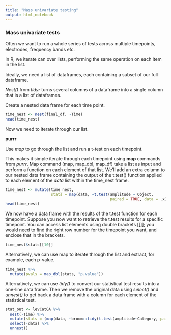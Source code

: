 ```yaml
---
title: "Mass univariate testing"
output: html_notebook
---
```


### Mass univariate tests

Often we want to run a whole series of tests across multiple timepoints, electrodes, frequency bands etc.

In R, we iterate can over lists, performing the same operation on each item in the list.

Ideally, we need a list of dataframes, each containing a subset of our full dataframe.

*Nest()* from *tidyr* turns several columns of a dataframe into a single column that is a list of dataframes. 

Create a nested data frame for each time point.

```r
time_nest <- nest(final_df, -Time)
head(time_nest)
```

Now we need to iterate through our list. 

**purrr** 

Use *map* to go through the list and run a t-test on each timepoint. 

This makes it simple iterate through each timepoint using **map** commands from *purrr*. Map command (map, map_dbl, map_df) take a list as input and perform a function on each element of that list. We'll add an extra column to our nested data frame containing the output of the t.test() function applied to each element of the *data* list within the time_nest frame.

```r
time_nest <- mutate(time_nest,
                    stats = map(data, ~t.test(amplitude ~ Object,
                                              paired = TRUE, data = .x)))
head(time_nest)
```

We now have a data frame with the results of the t.test function for each timepoint. Suppose you now want to retrieve the t.test results for a specific timepoint. You can access list elements using double brackets [[]]; you would need to find the right row number for the timepoint you want, and enclose that in the brackets.

```r
time_nest$stats[[10]]
```

Alternatively, we can use map to iterate through the list and extract, for example, each p-value.

```r
time_nest %>% 
  mutate(pvals = map_dbl(stats, "p.value")) 
```
Alternatively, we can use *tidy()* to convert our statistical test results into a one-line data frame. Then we remove the original data using *select()* and *unnest()* to get back a data frame with a column for each element of the statistical test.

```r
stat_out <- levCatGA %>%
  nest(-Time) %>%
  mutate(stats = (map(data, ~broom::tidy(t.test(amplitude~Category, paired = TRUE, data = .x))))) %>%
  select(-data) %>%
  unnest()
```

